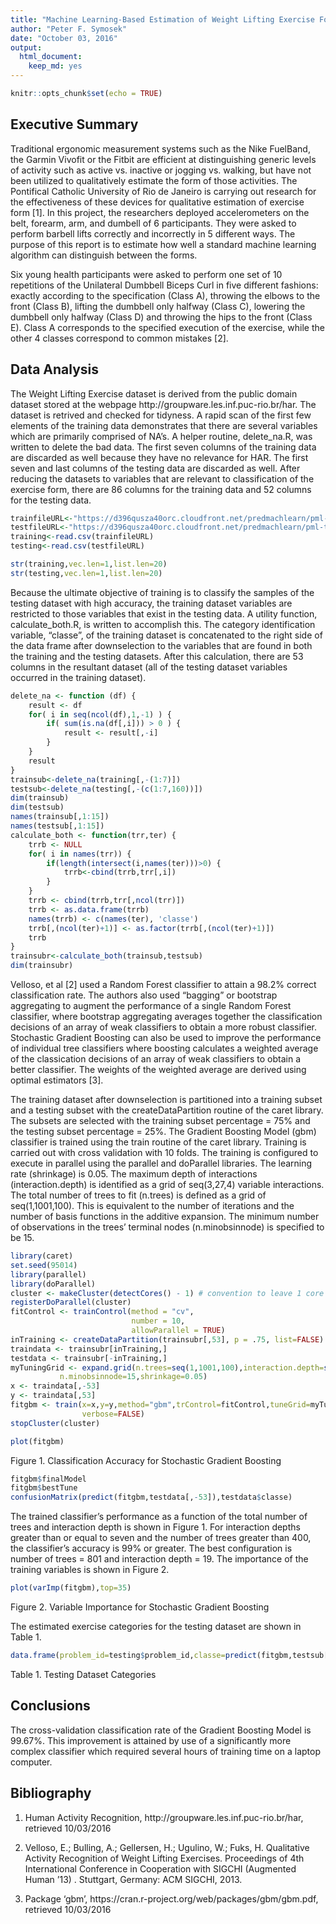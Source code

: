 ```yaml
---
title: "Machine Learning-Based Estimation of Weight Lifting Exercise Form"
author: "Peter F. Symosek"
date: "October 03, 2016"
output: 
  html_document: 
    keep_md: yes
---
```


```r
knitr::opts_chunk$set(echo = TRUE)
```

## Executive Summary
Traditional ergonomic measurement systems such as the Nike FuelBand, the Garmin Vivofit or the Fitbit are efficient at distinguishing generic levels of activity such as active vs. inactive or jogging vs. walking, but have not been utilized to qualitatively estimate the form of those activities. The Pontifical Catholic University of Rio de Janeiro is carrying out research for the effectiveness of these devices for qualitative estimation of exercise form [1]. In this project, the researchers deployed accelerometers on the belt, forearm, arm, and dumbell of 6 participants. They were asked to perform barbell lifts correctly and incorrectly in 5 different ways. The purpose of this report is to estimate how well a standard machine learning algorithm can distinguish between the forms.

Six young health participants were asked to perform one set of 10 repetitions of the Unilateral Dumbbell Biceps Curl in five different fashions: exactly according to the specification (Class A), throwing the elbows to the front (Class B), lifting the dumbbell only halfway (Class C), lowering the dumbbell only halfway (Class D) and throwing the hips to the front (Class E). Class A corresponds to the specified execution of the exercise, while the other 4 classes correspond to common mistakes [2]. 

## Data Analysis

The Weight Lifting Exercise dataset is derived from the public domain dataset stored at the webpage http://groupware.les.inf.puc-rio.br/har. The dataset is retrived and checked for tidyness. A rapid scan of the first few elements of the training data demonstrates that there are several variables which are primarily comprised of NA's. A helper routine, delete_na.R, was written to delete the bad data. The first seven columns of the training data are discarded as well because they have no relevance for HAR. The first seven and last columns of the testing data are discarded as well. After reducing the datasets to variables that are relevant to classification of the exercise form, there are 86 columns for the training data and 52 columns for the testing data.
```r
trainfileURL<-"https://d396qusza40orc.cloudfront.net/predmachlearn/pml-training.csv"
testfileURL<-"https://d396qusza40orc.cloudfront.net/predmachlearn/pml-testing.csv"
training<-read.csv(trainfileURL)
testing<-read.csv(testfileURL)
```

```r
str(training,vec.len=1,list.len=20)
str(testing,vec.len=1,list.len=20)
```

Because the ultimate objective of training is to classify the samples of the testing dataset with high accuracy, the training dataset variables are restricted to those variables that exist in the testing data. A utility function, calculate_both.R, is written to accomplish this. The category identification variable, "classe", of the training dataset is concatenated to the right side of the data frame after downselection to the variables that are found in both the training and the testing datasets. After this calculation, there are 53 columns in the resultant dataset (all of the testing dataset variables occurred in the training dataset).
```r
delete_na <- function (df) {
    result <- df
    for( i in seq(ncol(df),1,-1) ) {
        if( sum(is.na(df[,i])) > 0 ) {
            result <- result[,-i]
        }
    }
    result
}
trainsub<-delete_na(training[,-(1:7)])
testsub<-delete_na(testing[,-(c(1:7,160))])
dim(trainsub)
dim(testsub)
names(trainsub[,1:15])
names(testsub[,1:15])
calculate_both <- function(trr,ter) {
    trrb <- NULL
    for( i in names(trr)) {
        if(length(intersect(i,names(ter)))>0) {
            trrb<-cbind(trrb,trr[,i])
        }
    }
    trrb <- cbind(trrb,trr[,ncol(trr)])
    trrb <- as.data.frame(trrb)
    names(trrb) <- c(names(ter), 'classe')
    trrb[,(ncol(ter)+1)] <- as.factor(trrb[,(ncol(ter)+1)])
    trrb
}
trainsubr<-calculate_both(trainsub,testsub)
dim(trainsubr)
```

Velloso, et al [2] used a Random Forest classifier to attain a 98.2% correct classification rate. The authors also used "bagging" or bootstrap aggregating to augment the performance of a single Random Forest classifier, where bootstrap aggregating averages together the classification decisions of an array of weak classifiers to obtain a more robust classifier. Stochastic Gradient Boosting can also be used to improve the performance of individual tree classifiers where boosting calculates a weighted average of the classication decisions of an array of weak classifiers to obtain a better classifier. The weights of the weighted average are derived using optimal estimators [3]. 

The training dataset after downselection is partitioned into a training subset and a testing subset with the createDataPartition routine of the caret library. The subsets are selected with the training subset percentage = 75% and the testing subset percentage = 25%. The Gradient Boosting Model (gbm) classifier is trained using the train routine of the caret library. Training is carried out with cross validation with 10 folds. The training is configured to execute in parallel using the parallel and doParallel libraries. The learning rate (shrinkage) is 0.05. The maximum depth of interactions (interaction.depth) is identified as a grid of seq(3,27,4) variable interactions. The total number of trees to fit (n.trees) is defined as a grid of seq(1,1001,100). This is equivalent to the number of iterations and the number of basis functions in the additive expansion. The minimum number of observations in the trees' terminal nodes (n.minobsinnode) is specified to be 15.
```r
library(caret)
set.seed(95014)
library(parallel)
library(doParallel)
cluster <- makeCluster(detectCores() - 1) # convention to leave 1 core for OS
registerDoParallel(cluster)
fitControl <- trainControl(method = "cv",
                           number = 10,
                           allowParallel = TRUE)
inTraining <- createDataPartition(trainsubr[,53], p = .75, list=FALSE)
traindata <- trainsubr[inTraining,]
testdata <- trainsubr[-inTraining,]
myTuningGrid <- expand.grid(n.trees=seq(1,1001,100),interaction.depth=seq(3,27,4),
           n.minobsinnode=15,shrinkage=0.05)
x <- traindata[,-53]
y <- traindata[,53]
fitgbm <- train(x=x,y=y,method="gbm",trControl=fitControl,tuneGrid=myTuningGrid,
                verbose=FALSE)
stopCluster(cluster)
```
```r
plot(fitgbm)
```

Figure 1. Classification Accuracy for Stochastic Gradient Boosting

```r
fitgbm$finalModel
fitgbm$bestTune
confusionMatrix(predict(fitgbm,testdata[,-53]),testdata$classe)
```
The trained classifier's performance as a function of the total number of trees and interaction depth is shown in Figure 1. For interaction depths greater than or equal to seven and the number of trees greater than 400, the classifier's accuracy is 99% or greater. The best configuration is number of trees = 801 and interaction depth = 19. The importance of the training variables is shown in Figure 2.
```r
plot(varImp(fitgbm),top=35)
```

Figure 2. Variable Importance for Stochastic Gradient Boosting

The estimated exercise categories for the testing dataset are shown in Table 1.

```r
data.frame(problem_id=testing$problem_id,classe=predict(fitgbm,testsub[,-53]))
```
Table 1. Testing Dataset Categories

## Conclusions

The cross-validation classification rate of the Gradient Boosting Model is 99.67%. This improvement is attained by use of a significantly more complex classifier which required several hours of training time on a laptop computer.


## Bibliography

1. Human Activity Recognition, http://groupware.les.inf.puc-rio.br/har, retrieved 10/03/2016

2. Velloso, E.; Bulling, A.; Gellersen, H.; Ugulino, W.; Fuks, H. Qualitative Activity Recognition of Weight Lifting Exercises. Proceedings of 4th International Conference in Cooperation with SIGCHI (Augmented Human '13) . Stuttgart, Germany: ACM SIGCHI, 2013.

3. Package 'gbm', https://cran.r-project.org/web/packages/gbm/gbm.pdf, retrieved 10/03/2016